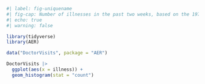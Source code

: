 ```r
#| label: fig-uniquename
#| fig-cap: Number of illnesses in the past two weeks, based on the 1977--1978 Australian Health Survey
#| echo: true
#| warning: false

library(tidyverse)
library(AER)

data("DoctorVisits", package = "AER")

DoctorVisits |>
  ggplot(aes(x = illness)) +
  geom_histogram(stat = "count")
```